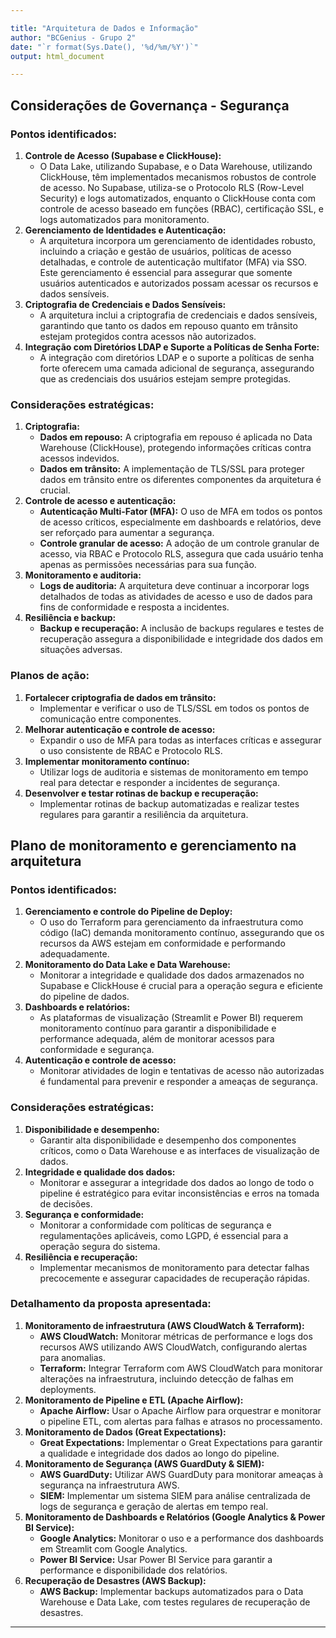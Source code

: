 ```yaml
---

title: "Arquitetura de Dados e Informação"  
author: "BCGenius - Grupo 2"  
date: "`r format(Sys.Date(), '%d/%m/%Y')`"  
output: html_document  

---
```


## Considerações de Governança - Segurança

### Pontos identificados:

1. **Controle de Acesso (Supabase e ClickHouse):**
   - O Data Lake, utilizando Supabase, e o Data Warehouse, utilizando ClickHouse, têm implementados mecanismos robustos de controle de acesso. No Supabase, utiliza-se o Protocolo RLS (Row-Level Security) e logs automatizados, enquanto o ClickHouse conta com controle de acesso baseado em funções (RBAC), certificação SSL, e logs automatizados para monitoramento.

2. **Gerenciamento de Identidades e Autenticação:**
   - A arquitetura incorpora um gerenciamento de identidades robusto, incluindo a criação e gestão de usuários, políticas de acesso detalhadas, e controle de autenticação multifator (MFA) via SSO. Este gerenciamento é essencial para assegurar que somente usuários autenticados e autorizados possam acessar os recursos e dados sensíveis.

3. **Criptografia de Credenciais e Dados Sensíveis:**
   - A arquitetura inclui a criptografia de credenciais e dados sensíveis, garantindo que tanto os dados em repouso quanto em trânsito estejam protegidos contra acessos não autorizados. 

4. **Integração com Diretórios LDAP e Suporte a Políticas de Senha Forte:**
   - A integração com diretórios LDAP e o suporte a políticas de senha forte oferecem uma camada adicional de segurança, assegurando que as credenciais dos usuários estejam sempre protegidas.

### Considerações estratégicas:

1. **Criptografia:**
   - **Dados em repouso:** A criptografia em repouso é aplicada no Data Warehouse (ClickHouse), protegendo informações críticas contra acessos indevidos.
   - **Dados em trânsito:** A implementação de TLS/SSL para proteger dados em trânsito entre os diferentes componentes da arquitetura é crucial.

2. **Controle de acesso e autenticação:**
   - **Autenticação Multi-Fator (MFA):** O uso de MFA em todos os pontos de acesso críticos, especialmente em dashboards e relatórios, deve ser reforçado para aumentar a segurança.
   - **Controle granular de acesso:** A adoção de um controle granular de acesso, via RBAC e Protocolo RLS, assegura que cada usuário tenha apenas as permissões necessárias para sua função.

3. **Monitoramento e auditoria:**
   - **Logs de auditoria:** A arquitetura deve continuar a incorporar logs detalhados de todas as atividades de acesso e uso de dados para fins de conformidade e resposta a incidentes.

4. **Resiliência e backup:**
   - **Backup e recuperação:** A inclusão de backups regulares e testes de recuperação assegura a disponibilidade e integridade dos dados em situações adversas.

### Planos de ação:

1. **Fortalecer criptografia de dados em trânsito:**
   - Implementar e verificar o uso de TLS/SSL em todos os pontos de comunicação entre componentes.

2. **Melhorar autenticação e controle de acesso:**
   - Expandir o uso de MFA para todas as interfaces críticas e assegurar o uso consistente de RBAC e Protocolo RLS.

3. **Implementar monitoramento contínuo:**
   - Utilizar logs de auditoria e sistemas de monitoramento em tempo real para detectar e responder a incidentes de segurança.

4. **Desenvolver e testar rotinas de backup e recuperação:**
   - Implementar rotinas de backup automatizadas e realizar testes regulares para garantir a resiliência da arquitetura.

## Plano de monitoramento e gerenciamento na arquitetura

### Pontos identificados:

1. **Gerenciamento e controle do Pipeline de Deploy:**
   - O uso do Terraform para gerenciamento da infraestrutura como código (IaC) demanda monitoramento contínuo, assegurando que os recursos da AWS estejam em conformidade e performando adequadamente.

2. **Monitoramento do Data Lake e Data Warehouse:**
   - Monitorar a integridade e qualidade dos dados armazenados no Supabase e ClickHouse é crucial para a operação segura e eficiente do pipeline de dados.

3. **Dashboards e relatórios:**
   - As plataformas de visualização (Streamlit e Power BI) requerem monitoramento contínuo para garantir a disponibilidade e performance adequada, além de monitorar acessos para conformidade e segurança.

4. **Autenticação e controle de acesso:**
   - Monitorar atividades de login e tentativas de acesso não autorizadas é fundamental para prevenir e responder a ameaças de segurança.

### Considerações estratégicas:

1. **Disponibilidade e desempenho:**
   - Garantir alta disponibilidade e desempenho dos componentes críticos, como o Data Warehouse e as interfaces de visualização de dados.

2. **Integridade e qualidade dos dados:**
   - Monitorar e assegurar a integridade dos dados ao longo de todo o pipeline é estratégico para evitar inconsistências e erros na tomada de decisões.

3. **Segurança e conformidade:**
   - Monitorar a conformidade com políticas de segurança e regulamentações aplicáveis, como LGPD, é essencial para a operação segura do sistema.

4. **Resiliência e recuperação:**
   - Implementar mecanismos de monitoramento para detectar falhas precocemente e assegurar capacidades de recuperação rápidas.

### Detalhamento da proposta apresentada:

1. **Monitoramento de infraestrutura (AWS CloudWatch & Terraform):**
   - **AWS CloudWatch:** Monitorar métricas de performance e logs dos recursos AWS utilizando AWS CloudWatch, configurando alertas para anomalias.
   - **Terraform:** Integrar Terraform com AWS CloudWatch para monitorar alterações na infraestrutura, incluindo detecção de falhas em deployments.

2. **Monitoramento de Pipeline e ETL (Apache Airflow):**
   - **Apache Airflow:** Usar o Apache Airflow para orquestrar e monitorar o pipeline ETL, com alertas para falhas e atrasos no processamento.

3. **Monitoramento de Dados (Great Expectations):**
   - **Great Expectations:** Implementar o Great Expectations para garantir a qualidade e integridade dos dados ao longo do pipeline.

4. **Monitoramento de Segurança (AWS GuardDuty & SIEM):**
   - **AWS GuardDuty:** Utilizar AWS GuardDuty para monitorar ameaças à segurança na infraestrutura AWS.
   - **SIEM:** Implementar um sistema SIEM para análise centralizada de logs de segurança e geração de alertas em tempo real.

5. **Monitoramento de Dashboards e Relatórios (Google Analytics & Power BI Service):**
   - **Google Analytics:** Monitorar o uso e a performance dos dashboards em Streamlit com Google Analytics.
   - **Power BI Service:** Usar Power BI Service para garantir a performance e disponibilidade dos relatórios.

6. **Recuperação de Desastres (AWS Backup):**
   - **AWS Backup:** Implementar backups automatizados para o Data Warehouse e Data Lake, com testes regulares de recuperação de desastres.

---

